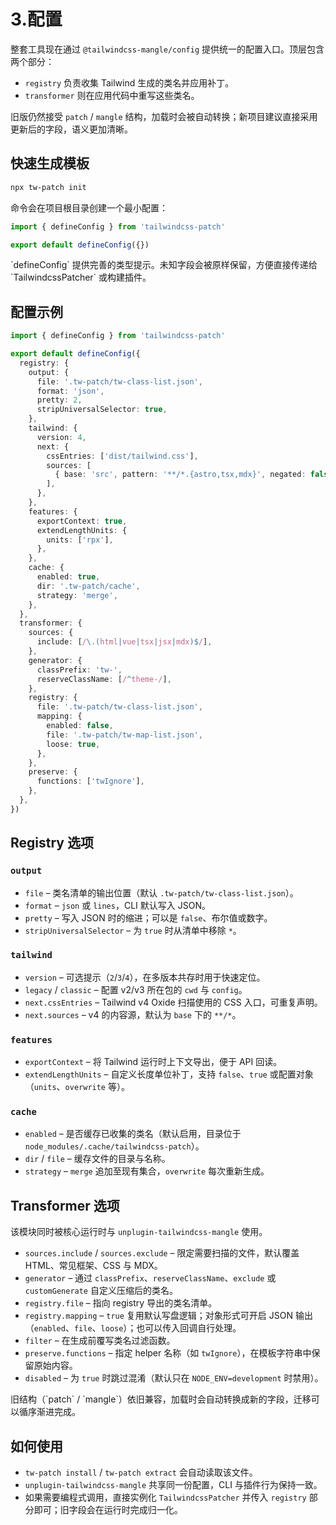
# 3.配置

整套工具现在通过 `@tailwindcss-mangle/config` 提供统一的配置入口。顶层包含两个部分：

- `registry` 负责收集 Tailwind 生成的类名并应用补丁。
- `transformer` 则在应用代码中重写这些类名。

旧版仍然接受 `patch` / `mangle` 结构，加载时会被自动转换；新项目建议直接采用更新后的字段，语义更加清晰。

## 快速生成模板

```sh npm2yarn
npx tw-patch init
```

命令会在项目根目录创建一个最小配置：

```ts
import { defineConfig } from 'tailwindcss-patch'

export default defineConfig({})
```

<Callout type="info">
`defineConfig` 提供完善的类型提示。未知字段会被原样保留，方便直接传递给 `TailwindcssPatcher` 或构建插件。
</Callout>

## 配置示例

```ts
import { defineConfig } from 'tailwindcss-patch'

export default defineConfig({
  registry: {
    output: {
      file: '.tw-patch/tw-class-list.json',
      format: 'json',
      pretty: 2,
      stripUniversalSelector: true,
    },
    tailwind: {
      version: 4,
      next: {
        cssEntries: ['dist/tailwind.css'],
        sources: [
          { base: 'src', pattern: '**/*.{astro,tsx,mdx}', negated: false },
        ],
      },
    },
    features: {
      exportContext: true,
      extendLengthUnits: {
        units: ['rpx'],
      },
    },
    cache: {
      enabled: true,
      dir: '.tw-patch/cache',
      strategy: 'merge',
    },
  },
  transformer: {
    sources: {
      include: [/\.(html|vue|tsx|jsx|mdx)$/],
    },
    generator: {
      classPrefix: 'tw-',
      reserveClassName: [/^theme-/],
    },
    registry: {
      file: '.tw-patch/tw-class-list.json',
      mapping: {
        enabled: false,
        file: '.tw-patch/tw-map-list.json',
        loose: true,
      },
    },
    preserve: {
      functions: ['twIgnore'],
    },
  },
})
```

## Registry 选项

### `output`

- `file` – 类名清单的输出位置（默认 `.tw-patch/tw-class-list.json`）。
- `format` – `json` 或 `lines`，CLI 默认写入 JSON。
- `pretty` – 写入 JSON 时的缩进；可以是 `false`、布尔值或数字。
- `stripUniversalSelector` – 为 `true` 时从清单中移除 `*`。

### `tailwind`

- `version` – 可选提示（`2`/`3`/`4`），在多版本共存时用于快速定位。
- `legacy` / `classic` – 配置 v2/v3 所在包的 `cwd` 与 `config`。
- `next.cssEntries` – Tailwind v4 Oxide 扫描使用的 CSS 入口，可重复声明。
- `next.sources` – v4 的内容源，默认为 `base` 下的 `**/*`。

### `features`

- `exportContext` – 将 Tailwind 运行时上下文导出，便于 API 回读。
- `extendLengthUnits` – 自定义长度单位补丁，支持 `false`、`true` 或配置对象（`units`、`overwrite` 等）。

### `cache`

- `enabled` – 是否缓存已收集的类名（默认启用，目录位于 `node_modules/.cache/tailwindcss-patch`）。
- `dir` / `file` – 缓存文件的目录与名称。
- `strategy` – `merge` 追加至现有集合，`overwrite` 每次重新生成。

## Transformer 选项

该模块同时被核心运行时与 `unplugin-tailwindcss-mangle` 使用。

- `sources.include` / `sources.exclude` – 限定需要扫描的文件，默认覆盖 HTML、常见框架、CSS 与 MDX。
- `generator` – 通过 `classPrefix`、`reserveClassName`、`exclude` 或 `customGenerate` 自定义压缩后的类名。
- `registry.file` – 指向 registry 导出的类名清单。
- `registry.mapping` – `true` 复用默认写盘逻辑；对象形式可开启 JSON 输出（`enabled`、`file`、`loose`）；也可以传入回调自行处理。
- `filter` – 在生成前覆写类名过滤函数。
- `preserve.functions` – 指定 helper 名称（如 `twIgnore`），在模板字符串中保留原始内容。
- `disabled` – 为 `true` 时跳过混淆（默认只在 `NODE_ENV=development` 时禁用）。

<Callout type="info">
旧结构（`patch` / `mangle`）依旧兼容，加载时会自动转换成新的字段，迁移可以循序渐进完成。
</Callout>

## 如何使用

- `tw-patch install` / `tw-patch extract` 会自动读取该文件。
- `unplugin-tailwindcss-mangle` 共享同一份配置，CLI 与插件行为保持一致。
- 如果需要编程式调用，直接实例化 `TailwindcssPatcher` 并传入 `registry` 部分即可；旧字段会在运行时完成归一化。

